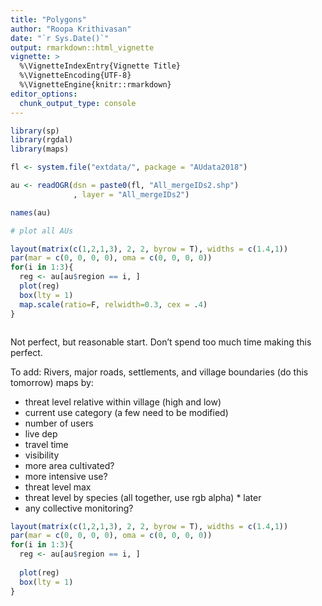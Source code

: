 ```yaml
---
title: "Polygons"
author: "Roopa Krithivasan"
date: "`r Sys.Date()`"
output: rmarkdown::html_vignette
vignette: >
  %\VignetteIndexEntry{Vignette Title}
  %\VignetteEncoding{UTF-8}
  %\VignetteEngine{knitr::rmarkdown}
editor_options: 
  chunk_output_type: console
---
```


```r

library(sp)
library(rgdal)
library(maps)

fl <- system.file("extdata/", package = "AUdata2018") 

au <- readOGR(dsn = paste0(fl, "All_mergeIDs2.shp")
              , layer = "All_mergeIDs2")

names(au)

# plot all AUs

layout(matrix(c(1,2,1,3), 2, 2, byrow = T), widths = c(1.4,1))
par(mar = c(0, 0, 0, 0), oma = c(0, 0, 0, 0))
for(i in 1:3){
  reg <- au[au$region == i, ]
  plot(reg)
  box(lty = 1)
  map.scale(ratio=F, relwidth=0.3, cex = .4)
}



```
Not perfect, but reasonable start. Don't spend too much time making this perfect. 


To add:
Rivers, major roads, settlements, and village boundaries (do this tomorrow)
maps by:

  - threat level relative within village (high and low)
  - current use category (a few need to be modified)
   - number of users
   - live dep
  - travel time
  - visibility
  - more area cultivated?
  - more intensive use?
  - threat level max
  - threat level by species (all together, use rgb alpha) * later
  - any collective monitoring?
  
  
```r
layout(matrix(c(1,2,1,3), 2, 2, byrow = T), widths = c(1.4,1))
par(mar = c(0, 0, 0, 0), oma = c(0, 0, 0, 0))
for(i in 1:3){
  reg <- au[au$region == i, ]
  
  plot(reg)
  box(lty = 1)
}
```
  
  
